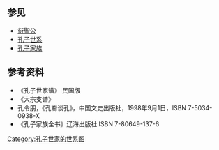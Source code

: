 <center>
{{chart/start|style=font: 95% sans-serif;}}
{{chart|border=0 | | | | | | | | |:| ad | |ad=过继 }}
{{chart | | | | | | | | | | | | | | | | | Xx | Xx=[[孔兴燮|孔兴燮]]}}
{{chart | | | | | | | | | | | | | | | | | |)|-|-|-|-|-|-|-|-|-|-|-|-|-|-|-|.| }}
{{chart | | | | | | | | | | | | | | | | | Yy | | | | | | | | | | | | | | Ya |Yy =[[孔毓圻|孔毓圻]]|Ya=[[孔毓埏|孔毓埏]]}}
{{chart | | | | | | | | | | | |,|-|-|-|-|-|+|-|-|-|-|-|-|-|v|-|-|-|.|F|~|J|!}}
{{chart | | | | | | | | | | | Cd | | | | Cz | | | | | | Ch | | Cy | | Cj |Cd=[[孔传铎|孔传铎]]|Cz=[[孔传鋕|孔传鋕]]|Ch=[[孔传钲|孔传钲]]|Cj=[[孔传钜|孔传钜]]|Cy=[[孔传镛|孔传镛]]<br>'''七府'''}}
{{chart | |,|-|-|-|v|-|-|-|v|-|^|-|v|-|-|-|v|-|-|-|.| | | |!}}
{{chart | Jh | | Jp | | Jj | | Jf | | Js | | Ju | | Ja |Jh=[[孔继濩|孔继濩]]|Jp=[[孔继溥|孔继溥]]<br>'''大府'''|Jj=[[孔继泂|孔继泂]]<br>'''八府'''|Jf=[[孔继汾|孔继汾]]<br>'''十府'''|Js=[[孔继涑|孔继涑]]<br>'''十二府'''|Ju=[[孔继澍|孔继澍]]<br>'''三府'''|Ja=[[孔继涵|孔继涵]]}}
{{chart | |)|-|-|-|.| | | | | | | |,|-|-|-|v|-|-|-|v|-|-|-|+|-|-|-|.}}
{{chart | Gq | | Gz | | | | | | Gs | | Gg | | Gx | | Ga | | Gn |Gq=[[孔广棨|孔广棨]]|Gz=孔广柞|Gs=[[孔广栻|孔广栻]]|Gg=[[孔广根|孔广根]]<br>'''二府'''|Gx=[[孔广休|孔广休]]|Ga=[[孔广闲|孔广闲]]<br>'''四府'''|Gn=[[孔广权|孔广权]]}}
{{chart | |!}}
{{chart | Zh | | | |Zh=[[孔昭焕|孔昭焕]]}}
{{chart | |)|-|-|-|v|-|-|-|v|-|-|-|v|-|-|-|.}}
{{chart | Xp | | Xz | | Xg | | Xj | | Xq |Xp=[[孔宪培|孔宪培]]|Xz=[[孔宪增|孔宪增]]|Xg=[[孔宪圭|孔宪圭]]<br>'''东五府'''|Xj=[[孔宪均|孔宪均]]|Xq=[[孔宪堃|孔宪堃]]<br>'''西五府'''}}
{{chart/end}}
</center>


==参见==
*[[衍聖公|衍聖公]]
*[[孔子世系|孔子世系]]
*[[孔子家族|孔子家族]]

==参考资料==
*《孔子世家谱》 民国版
*《大宗支谱》
*孔令朋，《孔裔谈孔》，中国文史出版社，1998年9月1日，ISBN 7-5034-0938-X 
*《孔子家族全书》辽海出版社 ISBN 7-80649-137-6 


<noinclude>
[[Category:孔子世家的世系图|Category:孔子世家的世系图]]
{{孔子世家世系图}}
</noinclude>